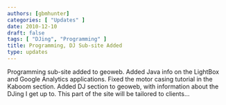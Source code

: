 ```yaml
---
authors: [gbmhunter]
categories: [ "Updates" ]
date: 2010-12-10
draft: false
tags: [ "DJing", "Programming" ]
title: Programming, DJ Sub-site Added
type: updates
---
```



Programming sub-site added to geoweb. Added Java info on the LightBox and Google Analytics applications. Fixed the motor casing tutorial in the Kaboom section. Added DJ section to geoweb, with information about the DJing I get up to. This part of the site will be tailored to clients...
